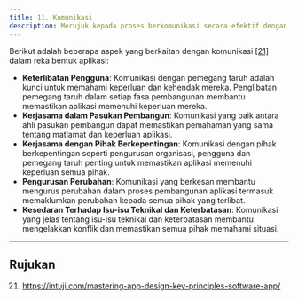 ```yaml
---
title: 11. Komunikasi
description: Merujuk kepada proses berkomunikasi secara efektif dengan pelbagai pihak yang terlibat dalam pembangunan aplikasi
---
```


Berikut adalah beberapa aspek yang berkaitan dengan komunikasi [[21]](https://intuji.com/mastering-app-design-key-principles-software-app/) dalam reka bentuk aplikasi:

- **Keterlibatan Pengguna**: Komunikasi dengan pemegang taruh adalah kunci untuk memahami keperluan dan kehendak mereka. Penglibatan pemegang taruh dalam setiap fasa pembangunan membantu memastikan aplikasi memenuhi keperluan mereka.
- **Kerjasama dalam Pasukan Pembangun**: Komunikasi yang baik antara ahli pasukan pembangun dapat memastikan pemahaman yang sama tentang matlamat dan keperluan aplikasi.
- **Kerjasama dengan Pihak Berkepentingan**: Komunikasi dengan pihak berkepentingan seperti pengurusan organisasi, pengguna dan pemegang taruh penting untuk memastikan aplikasi memenuhi keperluan semua pihak.
- **Pengurusan Perubahan**: Komunikasi yang berkesan membantu mengurus perubahan dalam proses pembangunan aplikasi termasuk memaklumkan perubahan kepada semua pihak yang terlibat.
- **Kesedaran Terhadap Isu-isu Teknikal dan Keterbatasan**: Komunikasi yang jelas tentang isu-isu teknikal dan keterbatasan membantu mengelakkan konflik dan memastikan semua pihak memahami situasi.

---

## Rujukan

21. https://intuji.com/mastering-app-design-key-principles-software-app/
